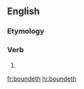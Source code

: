 ==English==

===Etymology===
{{suffix|bound|eth|lang=en}}

===Verb===
{{head|en|verb form}}

# {{en-archaic third-person singular of|bound}}

[[fr:boundeth]]
[[hi:boundeth]]